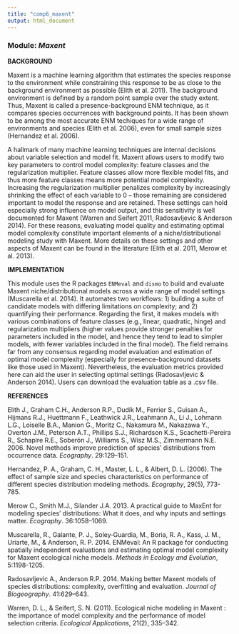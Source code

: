 ```yaml
---
title: "comp6_maxent"
output: html_document
---
```


### **Module:** ***Maxent***

**BACKGROUND**

Maxent is a machine learning algorithm that estimates the species response to the environment while constraining this response to be as close to the background environment as possible (Elith et al. 2011). The background environment is defined by a random point sample over the study extent. Thus, Maxent is called a presence-background ENM technique, as it compares species occurrences with background points. It has been shown to be among the most accurate ENM techiques for a wide range of environments and species (Elith et al. 2006), even for small sample sizes (Hernandez et al. 2006).

A hallmark of many machine learning techniques are internal decisions about variable selection and model fit. Maxent allows users to modify two key parameters to control model complexity: feature classes and the regularization multiplier. Feature classes allow more flexible model fits, and thus more feature classes means more potential model complexity. Increasing the regularization multiplier penalizes complexity by increasingly shrinking the effect of each variable to 0 -- those remaining are considered important to model the response and are retained. These settings can hold especially strong influence on model output, and this sensitivity is well documented for Maxent (Warren and Seifert 2011, Radosavljevic & Anderson 2014). For these reasons, evaluating model quality and estimating optimal model complexity constitute important elements of a niche/distributional modeling study with Maxent. More details on these settings and other aspects of Maxent can be found in the literature (Elith et al. 2011, Merow et al. 2013).

**IMPLEMENTATION** 

This module uses the R packages `ENMeval` and `dismo` to build and evaluate Maxent niche/distributional models across a wide range of model settings (Muscarella et al. 2014). It automates two workflows: 1) building a suite of candidate models with differing limitations on complexity; and 2) quantifying their performance. Regarding the first, it makes models with various combinations of feature classes (e.g., linear, quadratic, hinge) and regularization multipliers (higher values provide stronger penalties for parameters included in the model, and hence they tend to lead to simpler models, with fewer variables included in the final model). The field remains far from any consensus regarding model evaluation and estimation of optimal model complexity (especially for presence-background datasets like those used in Maxent). Nevertheless, the evaluation metrics provided here can aid the user in selecting optimal settings (Radosavljevic & Anderson 2014). Users can download the evaluation table as a .csv file.

**REFERENCES**

Elith J., Graham C.H., Anderson R.P., Dudík M., Ferrier S., Guisan A., Hijmans R.J., Huettmann F., Leathwick J.R., Leahmann A., Li J., Lohmann L.G., Loiselle B.A., Manion G., Moritz C., Nakamura M., Nakazawa Y., Overton J.M., Peterson A.T., Phillips S.J., Richardson K.S., Scachetti-Pereira R., Schapire R.E., Soberón J., Williams S., Wisz M.S., Zimmermann N.E. 2006. Novel methods improve prediction of species’ distributions from occurrence data. *Ecography*. 29:129–151.

Hernandez, P. A., Graham, C. H., Master, L. L., & Albert, D. L. (2006). The effect of sample size and species characteristics on performance of different species distribution modeling methods. *Ecography*, 29(5), 773-785.

Merow C., Smith M.J., Silander J.A. 2013. A practical guide to MaxEnt for modeling species’ distributions: What it does, and why inputs and settings matter. *Ecography*. 36:1058–1069.

Muscarella, R., Galante, P. J., Soley‐Guardia, M., Boria, R. A., Kass, J. M., Uriarte, M., & Anderson, R. P. 2014. ENMeval: An R package for conducting spatially independent evaluations and estimating optimal model complexity for Maxent ecological niche models. *Methods in Ecology and Evolution*, 5:1198-1205.

Radosavljevic A., Anderson R.P. 2014. Making better Maxent models of species distributions: complexity, overfitting and evaluation. *Journal of Biogeography*. 41:629–643.

Warren, D. L., & Seifert, S. N. (2011). Ecological niche modeling in Maxent : the importance of model complexity and the performance of model selection criteria. *Ecological Applications*, 21(2), 335–342.
